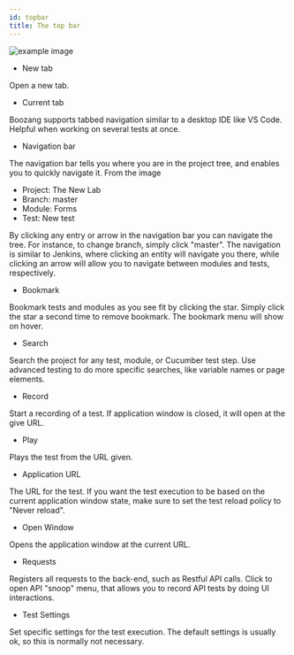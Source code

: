 ```yaml
---
id: topbar
title: The top bar
---
```


![example image](../images/topbar.png "Top bar")

- New tab

Open a new tab. 

- Current tab

Boozang supports tabbed navigation similar to a desktop IDE like VS Code. Helpful when working on several tests at once. 

- Navigation bar

The navigation bar tells you where you are in the project tree, and enables you to quickly navigate it. From the image

- Project: The New Lab
- Branch: master
- Module: Forms
- Test: New test

By clicking any entry or arrow in the navigation bar you can navigate the tree. For instance, to change branch, simply click "master". The navigation is similar to Jenkins, where clicking an entity will navigate you there, while clicking an arrow will allow you to navigate between modules and tests, respectively. 

- Bookmark 

Bookmark tests and modules as you see fit by clicking the star. Simply click the star a second time to remove bookmark. The bookmark menu will show on hover. 

- Search

Search the project for any test, module, or Cucumber test step. Use advanced testing to do more specific searches, like variable names or page elements. 

- Record

Start a recording of a test. If application window is closed, it will open at the give URL.

- Play

Plays the test from the URL given.

- Application URL

The URL for the test. If you want the test execution to be based on the current application window state, make sure to set the test reload policy to "Never reload". 

- Open Window

Opens the application window at the current URL.

- Requests

Registers all requests to the back-end, such as Restful API calls. Click to open API "snoop" menu, that allows you to record API tests by doing UI interactions. 

- Test Settings

Set specific settings for the test execution. The default settings is usually ok, so this is normally not necessary. 